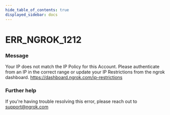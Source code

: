 ```yaml
---
hide_table_of_contents: true
displayed_sidebar: docs
---
```



# ERR_NGROK_1212

### Message
Your IP does not match the IP Policy for this Account.  Please authenticate from an IP in the correct range or update your IP Restrictions from the ngrok dashboard. https://dashboard.ngrok.com/ip-restrictions

<ErrorDetails error='err_ngrok_1212' />


### Further help
If you're having trouble resolving this error, please reach out to [support@ngrok.com](mailto:support@ngrok.com?subject=Help%20with%20ERR_NGROK_1212)

